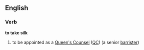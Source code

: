 ==English==
===Verb===
'''to take silk'''
#to be appointed as a [[Queen's Counsel]] ([[QC]]) (a senior [[barrister]])